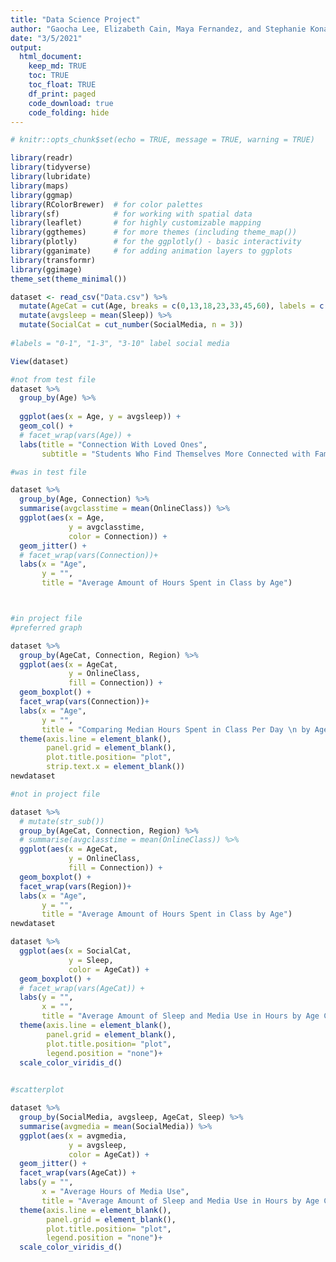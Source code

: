 ```yaml
---
title: "Data Science Project"
author: "Gaocha Lee, Elizabeth Cain, Maya Fernandez, and Stephanie Konadu-Acheampong "
date: "3/5/2021"
output: 
  html_document:
    keep_md: TRUE
    toc: TRUE
    toc_float: TRUE
    df_print: paged
    code_download: true
    code_folding: hide
---
```



```r
# knitr::opts_chunk$set(echo = TRUE, message = TRUE, warning = TRUE)
```


```r
library(readr)
library(tidyverse)
library(lubridate)
library(maps)          
library(ggmap)
library(RColorBrewer)  # for color palettes
library(sf)            # for working with spatial data
library(leaflet)       # for highly customizable mapping
library(ggthemes)      # for more themes (including theme_map())
library(plotly)        # for the ggplotly() - basic interactivity
library(gganimate)     # for adding animation layers to ggplots
library(transformr)
library(ggimage)
theme_set(theme_minimal())
```

```r

dataset <- read_csv("Data.csv") %>% 
  mutate(AgeCat = cut(Age, breaks = c(0,13,18,23,33,45,60), labels = c("0-13", "13-18", "18-23", "23-33", "33-45", "45-60"))) %>%
  mutate(avgsleep = mean(Sleep)) %>% 
  mutate(SocialCat = cut_number(SocialMedia, n = 3))
  
#labels = "0-1", "1-3", "3-10" label social media 

View(dataset)

```


```r

#not from test file
dataset %>% 
  group_by(Age) %>% 
  
  ggplot(aes(x = Age, y = avgsleep)) +
  geom_col() +
  # facet_wrap(vars(Age)) +
  labs(title = "Connection With Loved Ones", 
       subtitle = "Students Who Find Themselves More Connected with Family, Close Friends, and Relatives")

```

```r

#was in test file 

dataset %>%
  group_by(Age, Connection) %>%
  summarise(avgclasstime = mean(OnlineClass)) %>%
  ggplot(aes(x = Age,
             y = avgclasstime, 
             color = Connection)) +
  geom_jitter() +
  # facet_wrap(vars(Connection))+
  labs(x = "Age", 
       y = "", 
       title = "Average Amount of Hours Spent in Class by Age")




```


```r
#in project file 
#preferred graph 

dataset %>%
  group_by(AgeCat, Connection, Region) %>% 
  ggplot(aes(x = AgeCat,
             y = OnlineClass, 
             fill = Connection)) +
  geom_boxplot() +
  facet_wrap(vars(Connection))+
  labs(x = "Age", 
       y = "", 
       title = "Comparing Median Hours Spent in Class Per Day \n by Age and Connection to Loved Ones") +
  theme(axis.line = element_blank(), 
        panel.grid = element_blank(), 
        plot.title.position= "plot", 
        strip.text.x = element_blank())
newdataset 

```


```r
#not in project file

dataset %>%
  # mutate(str_sub())
  group_by(AgeCat, Connection, Region) %>%
  # summarise(avgclasstime = mean(OnlineClass)) %>%
  ggplot(aes(x = AgeCat,
             y = OnlineClass, 
             fill = Connection)) +
  geom_boxplot() +
  facet_wrap(vars(Region))+
  labs(x = "Age", 
       y = "", 
       title = "Average Amount of Hours Spent in Class by Age")
newdataset 

```

```r
dataset %>% 
  ggplot(aes(x = SocialCat, 
             y = Sleep, 
             color = AgeCat)) +
  geom_boxplot() +
  # facet_wrap(vars(AgeCat)) +
  labs(y = "", 
       x = "", 
       title = "Average Amount of Sleep and Media Use in Hours by Age Category") +
  theme(axis.line = element_blank(), 
        panel.grid = element_blank(), 
        plot.title.position= "plot", 
        legend.position = "none")+
  scale_color_viridis_d()
  
```


```r
#scatterplot 

dataset %>% 
  group_by(SocialMedia, avgsleep, AgeCat, Sleep) %>%
  summarise(avgmedia = mean(SocialMedia)) %>%
  ggplot(aes(x = avgmedia, 
             y = avgsleep, 
             color = AgeCat)) +
  geom_jitter() +
  facet_wrap(vars(AgeCat)) +
  labs(y = "", 
       x = "Average Hours of Media Use", 
       title = "Average Amount of Sleep and Media Use in Hours by Age Category") +
  theme(axis.line = element_blank(), 
        panel.grid = element_blank(), 
        plot.title.position= "plot", 
        legend.position = "none")+
  scale_color_viridis_d()
```


